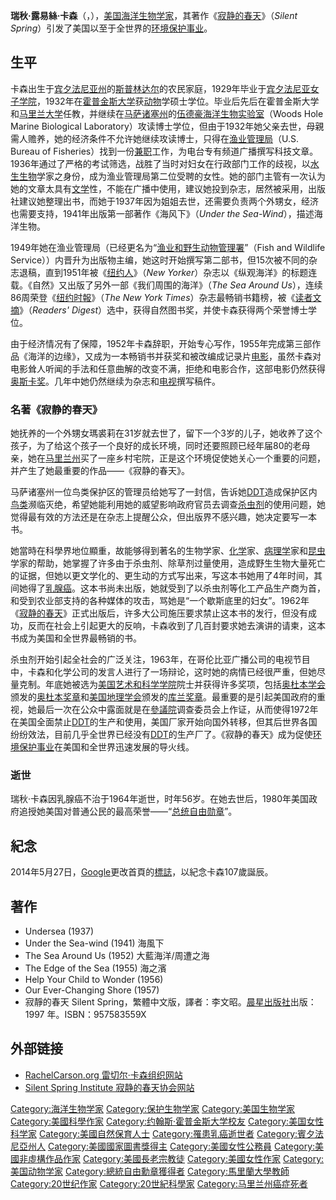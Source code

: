 {{No footnotes|time=2014-05-27T02:36:17+00:00}}
{{noteTA
|T=zh-cn:蕾切尔·卡森; zh-hk:蕾切爾·卡森; zh-tw:瑞秋·卡森
|1=zh-cn:雷切尔; zh-hk:雷切尔; zh-tw:瑞秋
|2=zh-cn:蕾切尔; zh-hk:蕾切爾; zh-tw:瑞秋
|3=zh-cn:路易丝; zh-hk:路易絲; zh-tw:露意絲
}}
{{Infobox writer 
| name = 瑞秋·卡森<br>Rachel Carson
| image = Rachel-Carson.jpg
| caption = 瑞秋·卡森，1940年<br />[[美國魚類及野生動物管理局|美國魚類及野生動物管理局]]员工照片 
| pseudonym = 
| birth_name = Rachel Louise Carson
| birth_date = {{birth date|1907|05|27|mf=y}}
| birth_place = 美国[[宾夕法尼亚州|宾夕法尼亚州]]{{tsl|en|Springdale, Pennsylvania||斯普林代尔}}
| death_date = {{death date and age|1964|04|14|1907|05|27|mf=y}}
| death_place = 美国[[马里兰州|马里兰州]][[银泉_(马里兰州)|银泉]]
| occupation = [[海洋生物学|海洋生物学家]]，作家和环保主义者
| alma_mater = {{tsl|en|Chatham University||查塔姆大学}} <small>（[[文学士|文学士]]）</small>，<br />[[约翰·霍普金斯大学|约翰·霍普金斯大学]] <small>（[[理學碩士|理學碩士]]）</small>
| period = 1937年–1964年
| genre = {{tsl|en|Nature writing||自然写作}}
| subject = [[海洋生物学|海洋生物学]]，[[生态学|生态学]]，[[农药|农药]]
| movement = 
| notableworks =《{{tsl|en|The Sea Around Us||The Sea Around Us}}》（1951年）<br />《The Edge of the Sea》（1955年）<br />《[[寂静的春天|寂静的春天]]》（1962年）
| influences = 
| influenced = 
| website = 
}}
'''瑞秋·露易絲·卡森'''（{{lang-en|'''Rachel  Louise Carson'''}}，{{bd|1907年|5月27日|1964年|4月14日|Carson, Rachel}}），[[美国|美国]][[海洋生物学家|海洋生物学家]]，其著作《[[寂静的春天|寂静的春天]]》（''Silent Spring''）引发了美国以至于全世界的[[环境保护事业|环境保护事业]]。

== 生平 ==
卡森出生于[[宾夕法尼亚州|宾夕法尼亚州]]的[[斯普林达尔|斯普林达尔]]的农民家庭，1929年毕业于[[宾夕法尼亚女子学院|宾夕法尼亚女子学院]]，1932年在[[霍普金斯大学|霍普金斯大学]]获[[动物|动物]]学硕士学位。毕业后先后在霍普金斯大学和[[马里兰大学|马里兰大学]]任教，并继续在[[马萨诸塞州|马萨诸塞州]]的[[伍德豪海洋生物实验室|伍德豪海洋生物实验室]]（Woods Hole Marine Biological Laboratory）攻读博士学位，但由于1932年她父亲去世，母親需人赡养，她的经济条件不允许她继续攻读博士，只得在[[美國漁業管理局|渔业管理局]]（U.S. Bureau of Fisheries）找到一份[[兼职|兼职]]工作，为电台专有频道广播撰写科技文章。1936年通过了严格的考试筛选，战胜了当时对妇女在行政部门工作的歧视，以[[水生生物|水生生物]]学家之身份，成为渔业管理局第二位受聘的女性。她的部门主管有一次认为她的文章太具有[[文学|文学]]性，不能在广播中使用，建议她投到杂志，居然被采用，出版社建议她整理出书，而她于1937年因为姐姐去世，还需要负责两个外甥女，经济也需要支持，1941年出版第一部著作《海风下》（''Under the Sea-Wind''），描述海洋生物。

1949年她在渔业管理局（已经更名为“[[渔业和野生动物管理署|渔业和野生动物管理署]]”（Fish and Wildlife Service））内晋升为出版物主编，她这时开始撰写第二部书，但15次被不同的杂志退稿，直到1951年被《[[紐約客|纽约人]]》（''New Yorker''）杂志以《纵观海洋》的标题连载。《自然》又出版了另外一部《我们周围的海洋》（''The Sea Around Us''），连续86周荣登《[[纽约时報|纽约时報]]》（''The New York Times''）杂志最畅销书籍榜，被《[[读者文摘|读者文摘]]》（''Readers' Digest''）选中，获得自然图书奖，并使卡森获得两个荣誉博士学位。

由于经济情况有了保障，1952年卡森辞职，开始专心写作，1955年完成第三部作品《海洋的边缘》，又成为一本畅销书并获奖和被改编成记录片[[电影|电影]]，虽然卡森对电影耸人听闻的手法和任意曲解的改变不满，拒绝和电影合作，这部电影仍然获得[[奥斯卡奖|奥斯卡奖]]。几年中她仍然继续为杂志和[[电视|电视]]撰写稿件。

=== 名著《寂静的春天》 ===
她抚养的一个外甥女瑪裘莉在31岁就去世了，留下一个3岁的儿子，她收养了这个孩子，为了给这个孩子一个良好的成长环境，同时还要照顾已经年届80的老母亲，她在[[马里兰州|马里兰州]]买了一座乡村宅院，正是这个环境促使她关心一个重要的问题，并产生了她最重要的作品——《寂静的春天》。

马萨诸塞州一位鸟类保护区的管理员给她写了一封信，告诉她[[DDT|DDT]]造成保护区内[[鸟类|鸟类]]濒临灭绝，希望她能利用她的威望影响政府官员去调查[[杀虫剂|杀虫剂]]的使用问题，她觉得最有效的方法还是在杂志上提醒公众，但出版界不感兴趣，她决定要写一本书。

她當時在科學界地位顯重，故能够得到著名的生物学家、[[化学|化学]]家、[[病理学|病理学]]家和[[昆虫|昆虫]]学家的帮助，她掌握了许多由于杀虫剂、除草剂过量使用，造成野生生物大量死亡的证据，但她以更文学化的、更生动的方式写出来，写这本书她用了4年时间，其间她得了[[乳腺癌|乳腺癌]]。这本书尚未出版，她就受到了以杀虫剂等化工产品生产商为首，和受到农业部支持的各种媒体的攻击，骂她是“一个歇斯底里的妇女”。1962年《[[寂静的春天|寂静的春天]]》正式出版后，许多大公司施压要求禁止这本书的发行，但没有成功，反而在社会上引起更大的反响，卡森收到了几百封要求她去演讲的请柬，这本书成为美国和全世界最畅销的书。

杀虫剂开始引起全社会的广泛关注，1963年，在哥伦比亚广播公司的电视节目中，卡森和化学公司的发言人进行了一场辩论，这时她的病情已经很严重，但她尽量克制。年底她被选为[[美国艺术和科学学院|美国艺术和科学学院]]院士并获得许多奖项，包括[[奥杜本学会|奥杜本学会]]颁发的[[奥杜本奖章|奥杜本奖章]]和[[美国地理学会|美国地理学会]]颁发的[[库兰奖章|库兰奖章]]。最重要的是引起美国政府的重视，她最后一次在公众中露面就是在[[美國參議院|參議院]]调查委员会上作证，从而使得1972年在美国全面禁止[[DDT|DDT]]的生产和使用，美国厂家开始向国外转移，但其后世界各国纷纷效法，目前几乎全世界已经没有[[DDT|DDT]]的生产厂了。《寂静的春天》成为促使[[环境保护事业|环境保护事业]]在美国和全世界迅速发展的导火线。

=== 逝世 === 
瑞秋·卡森因乳腺癌不治于1964年逝世，时年56岁。在她去世后，1980年美国政府追授她美国对普通公民的最高荣誉——“[[总统自由勋章|总统自由勋章]]”。

==紀念==
2014年5月27日，[[Google|Google]]更改首頁的[[Doodle|標誌]]，以紀念卡森107歲誕辰。

== 著作 ==
*Undersea (1937)
*Under the Sea-wind (1941) 海風下
*The Sea Around Us (1952) 大藍海洋/周遭之海
*The Edge of the Sea (1955) 海之濱
*Help Your Child to Wonder (1956)
*Our Ever-Changing Shore (1957)
*寂靜的春天 Silent Spring，繁體中文版，譯者：李文昭。[[晨星出版社|晨星出版社]]出版：1997 年。ISBN：957583559X

== 外部链接 ==
* [https://web.archive.org/web/20090529013026/http://www.rachelcarson.org/ RachelCarson.org 雷切尔·卡森组织网站]{{en}}
* [http://www.silentspring.org Silent Spring Institute 寂静的春天协会网站] {{Wayback|url=http://www.silentspring.org/ |date=20201002000404 }}{{en}}

{{Authority control}}
{{DEFAULTSORT:Carson, Rachel}}
[[Category:海洋生物学家|Category:海洋生物学家]]
[[Category:保护生物学家|Category:保护生物学家]]
[[Category:美国生物学家|Category:美国生物学家]]
[[Category:美國科學作家|Category:美國科學作家]]
[[Category:约翰斯·霍普金斯大学校友|Category:约翰斯·霍普金斯大学校友]]
[[Category:美国女性科学家|Category:美国女性科学家]]
[[Category:美國自然保育人士|Category:美國自然保育人士]]
[[Category:罹患乳癌逝世者|Category:罹患乳癌逝世者]]
[[Category:賓夕法尼亞州人|Category:賓夕法尼亞州人]]
[[Category:美國國家圖書獎得主|Category:美國國家圖書獎得主]]
[[Category:美國女性公務員|Category:美國女性公務員]]
[[Category:美國非虛構作品作家|Category:美國非虛構作品作家]]
[[Category:美國長老宗教徒|Category:美國長老宗教徒]]
[[Category:美國女性作家|Category:美國女性作家]]
[[Category:美国动物学家|Category:美国动物学家]]
[[Category:總統自由勳章獲得者|Category:總統自由勳章獲得者]]
[[Category:馬里蘭大學教師|Category:馬里蘭大學教師]]
[[Category:20世纪作家|Category:20世纪作家]]
[[Category:20世紀科學家|Category:20世紀科學家]]
[[Category:马里兰州癌症死者|Category:马里兰州癌症死者]]